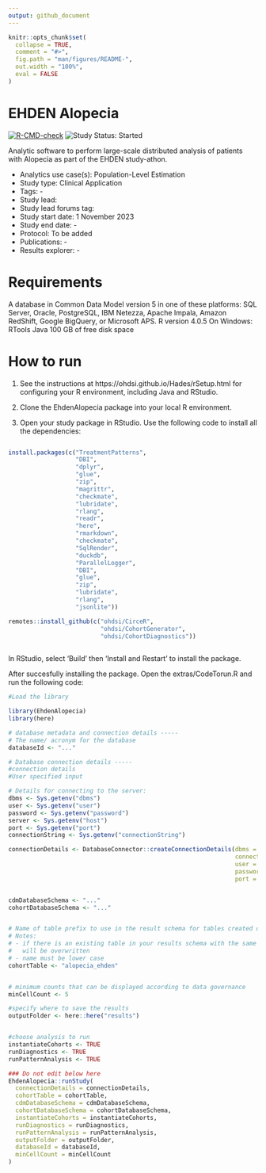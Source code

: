 ```yaml
---
output: github_document
---
```


<!-- README.md is generated from README.Rmd. Please edit that file -->

```r
knitr::opts_chunk$set(
  collapse = TRUE,
  comment = "#>",
  fig.path = "man/figures/README-",
  out.width = "100%",
  eval = FALSE
)
```

# EHDEN Alopecia

<!-- badges: start -->
[![R-CMD-check](https://github.com/ohdsi-studies/EhdenAlopecia/actions/workflows/R-CMD-check.yaml/badge.svg)](https://github.com/ohdsi-studies/EhdenAlopecia/actions/workflows/R-CMD-check.yaml)
<img src="https://img.shields.io/badge/Study%20Status-Started-blue.svg" alt="Study Status: Started">
<!-- badges: end -->

Analytic software to perform large-scale distributed analysis of patients with Alopecia as part of the EHDEN study-athon.

- Analytics use case(s): Population-Level Estimation
- Study type: Clinical Application
- Tags: -
- Study lead: 
- Study lead forums tag: 
- Study start date: 1 November 2023
- Study end date: -
- Protocol: To be added
- Publications: -
- Results explorer: -

# Requirements

A database in Common Data Model version 5 in one of these platforms: SQL Server, Oracle, PostgreSQL, IBM Netezza, Apache Impala, Amazon RedShift, Google BigQuery, or Microsoft APS.
R version 4.0.5
On Windows: RTools
Java
100 GB of free disk space

# How to run

1. See the instructions at https://ohdsi.github.io/Hades/rSetup.html for configuring your R environment, including Java and RStudio.

2. Clone the EhdenAlopecia package into your local R environment.

3. Open your study package in RStudio. Use the following code to install all the dependencies:

```R

install.packages(c("TreatmentPatterns", 
                   "DBI",
                   "dplyr",
                   "glue",
                   "zip",
                   "magrittr",
                   "checkmate",
                   "lubridate",
                   "rlang",
                   "readr",
                   "here",
                   "rmarkdown",
                   "checkmate",
                   "SqlRender",
                   "duckdb",
                   "ParallelLogger",
                   "DBI",
                   "glue",
                   "zip",
                   "lubridate",
                   "rlang",
                   "jsonlite"))

remotes::install_github(c("ohdsi/CirceR",
                          "ohdsi/CohortGenerator",
                          "ohdsi/CohortDiagnostics"))
                          
```

In RStudio, select 'Build' then 'Install and Restart' to install the  package.

After succesfully installing the package. Open the extras/CodeTorun.R and run the following code:

```R
#Load the library

library(EhdenAlopecia)
library(here)

# database metadata and connection details -----
# The name/ acronym for the database
databaseId <- "..."

# Database connection details -----
#connection details
#User specified input

# Details for connecting to the server:
dbms <- Sys.getenv("dbms")
user <- Sys.getenv("user")
password <- Sys.getenv("password")
server <- Sys.getenv("host")
port <- Sys.getenv("port")
connectionString <- Sys.getenv("connectionString")

connectionDetails <- DatabaseConnector::createConnectionDetails(dbms = dbms,
                                                                connectionString = connectionString,
                                                                user = user,
                                                                password = password,
                                                                port = port)


cdmDatabaseSchema <- "..."
cohortDatabaseSchema <- "..."


# Name of table prefix to use in the result schema for tables created during the study.
# Notes:
# - if there is an existing table in your results schema with the same names it
#   will be overwritten
# - name must be lower case
cohortTable <- "alopecia_ehden"


# minimum counts that can be displayed according to data governance
minCellCount <- 5

#specify where to save the results
outputFolder <- here::here("results")


#choose analysis to run
instantiateCohorts <- TRUE
runDiagnostics <- TRUE
runPatternAnalysis <- TRUE

### Do not edit below here
EhdenAlopecia::runStudy(
  connectionDetails = connectionDetails, 
  cohortTable = cohortTable, 
  cdmDatabaseSchema = cdmDatabaseSchema, 
  cohortDatabaseSchema = cohortDatabaseSchema,
  instantiateCohorts = instantiateCohorts,
  runDiagnostics = runDiagnostics,
  runPatternAnalysis = runPatternAnalysis,
  outputFolder = outputFolder,
  databaseId = databaseId,
  minCellCount = minCellCount
)

```
